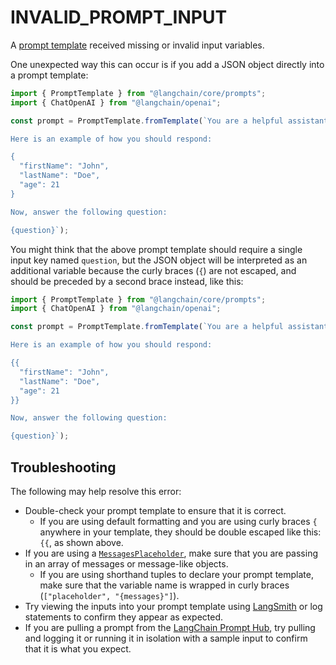 # INVALID_PROMPT_INPUT

A [prompt template](/docs/concepts#prompt-templates) received missing or invalid input variables.

One unexpected way this can occur is if you add a JSON object directly into a prompt template:

```ts
import { PromptTemplate } from "@langchain/core/prompts";
import { ChatOpenAI } from "@langchain/openai";

const prompt = PromptTemplate.fromTemplate(`You are a helpful assistant.

Here is an example of how you should respond:

{
  "firstName": "John",
  "lastName": "Doe",
  "age": 21
}

Now, answer the following question:

{question}`);
```

You might think that the above prompt template should require a single input key named `question`, but the JSON object will be
interpreted as an additional variable because the curly braces (`{`) are not escaped, and should be preceded by a second brace instead, like this:

```ts
import { PromptTemplate } from "@langchain/core/prompts";
import { ChatOpenAI } from "@langchain/openai";

const prompt = PromptTemplate.fromTemplate(`You are a helpful assistant.

Here is an example of how you should respond:

{{
  "firstName": "John",
  "lastName": "Doe",
  "age": 21
}}

Now, answer the following question:

{question}`);
```

## Troubleshooting

The following may help resolve this error:

- Double-check your prompt template to ensure that it is correct.
  - If you are using default formatting and you are using curly braces `{` anywhere in your template, they should be double escaped like this: `{{`, as shown above.
- If you are using a [`MessagesPlaceholder`](/docs/concepts/#messagesplaceholder), make sure that you are passing in an array of messages or message-like objects.
  - If you are using shorthand tuples to declare your prompt template, make sure that the variable name is wrapped in curly braces (`["placeholder", "{messages}"]`).
- Try viewing the inputs into your prompt template using [LangSmith](https://docs.smith.langchain.com/) or log statements to confirm they appear as expected.
- If you are pulling a prompt from the [LangChain Prompt Hub](https://smith.langchain.com/prompts), try pulling and logging it or running it in isolation with a sample input to confirm that it is what you expect.
